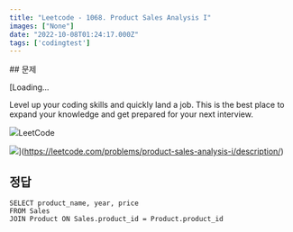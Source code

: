```yaml
---
title: "Leetcode - 1068. Product Sales Analysis I"
images: ["None"]
date: "2022-10-08T01:24:17.000Z"
tags: ['codingtest']
---
```


<TOCInline toc={props.toc} asDisclosure />
## 문제

[Loading...

Level up your coding skills and quickly land a job. This is the best place to expand your knowledge and get prepared for your next interview.

![](https://leetcode.com/favicon-192x192.png)LeetCode

![](https://leetcode.com/static/images/LeetCode_Sharing.png)](https://leetcode.com/problems/product-sales-analysis-i/description/)

## 정답

```
SELECT product_name, year, price
FROM Sales
JOIN Product ON Sales.product_id = Product.product_id
```
